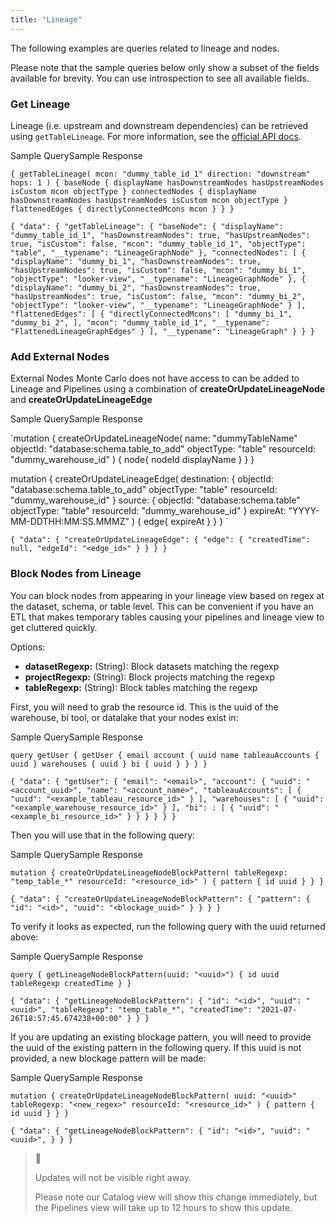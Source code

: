 ```yaml
---
title: "Lineage"
---
```


The following examples are queries related to lineage and nodes.

Please note that the sample queries below only show a subset of the fields available for brevity. You can use introspection to see all available fields.

### Get Lineage

Lineage (i.e. upstream and downstream dependencies) can be retrieved using `getTableLineage`. For more information, see the [official API docs](https://apidocs.getmontecarlo.com/#query-getTableLineage).

Sample QuerySample Response

`{
  getTableLineage(
    mcon: "dummy_table_id_1"
    direction: "downstream"
    hops: 1
  ) {
    baseNode {
      displayName
      hasDownstreamNodes
      hasUpstreamNodes
      isCustom
      mcon
      objectType
    }
    connectedNodes {
      displayName
      hasDownstreamNodes
      hasUpstreamNodes
      isCustom
      mcon
      objectType
    }
    flattenedEdges {
      directlyConnectedMcons
      mcon
    }
  }
}
`

`{
  "data": {
    "getTableLineage": {
      "baseNode": {
        "displayName": "dummy_table_id_1",
        "hasDownstreamNodes": true,
        "hasUpstreamNodes": true,
        "isCustom": false,
        "mcon": "dummy_table_id_1",
        "objectType": "table",
        "__typename": "LineageGraphNode"
      },
      "connectedNodes": [
        {
          "displayName": "dummy_bi_1",
          "hasDownstreamNodes": true,
          "hasUpstreamNodes": true,
          "isCustom": false,
          "mcon": "dummy_bi_1",
          "objectType": "looker-view",
          "__typename": "LineageGraphNode"
        },
        {
          "displayName": "dummy_bi_2",
          "hasDownstreamNodes": true,
          "hasUpstreamNodes": true,
          "isCustom": false,
          "mcon": "dummy_bi_2",
          "objectType": "looker-view",
          "__typename": "LineageGraphNode"
        }
      ],
      "flattenedEdges": [
        {
          "directlyConnectedMcons": [
            "dummy_bi_1",
            "dummy_bi_2",
          ],
          "mcon": "dummy_table_id_1",
          "__typename": "FlattenedLineageGraphEdges"
        }
      ],
      "__typename": "LineageGraph"
    }
  }
}
`

### Add External Nodes

External Nodes Monte Carlo does not have access to can be added to Lineage and Pipelines using a combination of **createOrUpdateLineageNode** and **createOrUpdateLineageEdge**

Sample QuerySample Response

`mutation {
  createOrUpdateLineageNode(
    name: "dummyTableName"
    objectId: "database:schema.table_to_add"
    objectType: "table"
    resourceId: "dummy_warehouse_id"
  ) {
    node{
      nodeId
      displayName
    }
  }
}

mutation {
  createOrUpdateLineageEdge(
    destination: {
      objectId: "database:schema.table_to_add"
      objectType: "table"
      resourceId: "dummy_warehouse_id"
    }
    source: {
      objectId: "database:schema.table"
      objectType: "table"
      resourceId: "dummy_warehouse_id"
    }
    expireAt: "YYYY-MM-DDTHH:MM:SS.MMMZ"
  ) {
    edge{
     expireAt
    }
  }
}
`

`{
  "data": {
    "createOrUpdateLineageEdge": {
      "edge": {
        "createdTime": null,
        "edgeId": "<edge_id>"
      }
    }
  }
}
`

### Block Nodes from Lineage

You can block nodes from appearing in your lineage view based on regex at the dataset, schema, or table level. This can be convenient if you have an ETL that makes temporary tables causing your pipelines and lineage view to get cluttered quickly.

Options:

* **datasetRegexp:** (String): Block datasets matching the regexp
* **projectRegexp:** (String): Block projects matching the regexp
* **tableRegexp:** (String): Block tables matching the regexp

First, you will need to grab the resource id. This is the uuid of the warehouse, bi tool, or datalake that your nodes exist in:

Sample QuerySample Response

`query getUser {
  getUser {
    email
    account {
      uuid
      name
    	tableauAccounts {
        uuid
    	}
      warehouses {
        uuid
      }
      bi {
        uuid
      }
    }
  }
}
`

`{
  "data": {
    "getUser": {
      "email": "<email>",
      "account": {
        "uuid": "<account_uuid>",
        "name": "<account_name>",
        "tableauAccounts": [
          {
            "uuid": "<example_tableau_resource_id>"
          }
        ],
        "warehouses": [
          {
            "uuid": "<example_warehouse_resource_id>"
          }
        ],
        "bi": : [
          {
            "uuid": "<example_bi_resource_id>"
          }
        }
      }
    }
  }
}
`

Then you will use that in the following query:

Sample QuerySample Response

`mutation {
  createOrUpdateLineageNodeBlockPattern(
    tableRegexp: "temp_table_*"
    resourceId: "<resource_id>"
  ) {
    pattern {
      id
      uuid
    }
  }
}
`

`{
  "data": {
    "createOrUpdateLineageNodeBlockPattern": {
      "pattern": {
        "id": "<id>",
        "uuid": "<blockage_uuid>"
      }
    }
  }
}
`

To verify it looks as expected, run the following query with the uuid returned above:

Sample QuerySample Response

`query {
  getLineageNodeBlockPattern(uuid: "<uuid>") {
    id
    uuid
    tableRegexp
    createdTime
  }
}
`

`{
  "data": {
    "getLineageNodeBlockPattern": {
      "id": "<id>",
      "uuid": "<uuid>",
      "tableRegexp": "temp_table_*",
      "createdTime": "2021-07-26T18:57:45.674238+00:00"
    }
  }
}
`

If you are updating an existing blockage pattern, you will need to provide the uuid of the existing pattern in the following query. If this uuid is not provided, a new blockage pattern will be made:

Sample QuerySample Response

`mutation {
  createOrUpdateLineageNodeBlockPattern(
    uuid: "<uuid>"
    tableRegexp: "<new_regex>"
    resourceId: "<resource_id>"
  ) {
    pattern {
      id
      uuid
    }
  }
}
`

`{
  "data": {
    "getLineageNodeBlockPattern": {
      "id": "<id>",
      "uuid": "<uuid>",
    }
  }
}
`

> 🚧
> 
> Updates will not be visible right away.
> 
> Please note our Catalog view will show this change immediately, but the Pipelines view will take up to 12 hours to show this update.